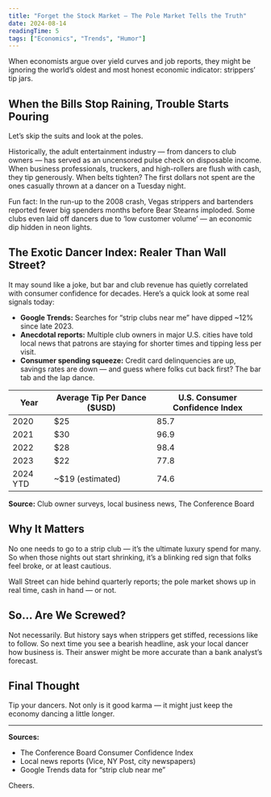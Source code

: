 ```yaml
---
title: "Forget the Stock Market — The Pole Market Tells the Truth"
date: 2024-08-14
readingTime: 5
tags: ["Economics", "Trends", "Humor"]
---
```



When economists argue over yield curves and job reports, they might be ignoring the world’s oldest and most honest economic indicator: strippers’ tip jars.


## When the Bills Stop Raining, Trouble Starts Pouring


Let’s skip the suits and look at the poles.


Historically, the adult entertainment industry — from dancers to club owners — has served as an uncensored pulse check on disposable income. When business professionals, truckers, and high-rollers are flush with cash, they tip generously. When belts tighten? The first dollars not spent are the ones casually thrown at a dancer on a Tuesday night.


Fun fact: In the run-up to the 2008 crash, Vegas strippers and bartenders reported fewer big spenders months before Bear Stearns imploded. Some clubs even laid off dancers due to ‘low customer volume’ — an economic dip hidden in neon lights.


## The Exotic Dancer Index: Realer Than Wall Street?


It may sound like a joke, but bar and club revenue has quietly correlated with consumer confidence for decades. Here’s a quick look at some real signals today:


- **Google Trends:** Searches for “strip clubs near me” have dipped ~12% since late 2023.
- **Anecdotal reports:** Multiple club owners in major U.S. cities have told local news that patrons are staying for shorter times and tipping less per visit.
- **Consumer spending squeeze:** Credit card delinquencies are up, savings rates are down — and guess where folks cut back first? The bar tab and the lap dance.


| Year | Average Tip Per Dance ($USD) | U.S. Consumer Confidence Index |
|------|------------------------------|--------------------------------|
| 2020 | $25                          | 85.7                           |
| 2021 | $30                          | 96.9                           |
| 2022 | $28                          | 98.4                           |
| 2023 | $22                          | 77.8                           |
| 2024 YTD | ~$19 (estimated)         | 74.6                           |


**Source:** Club owner surveys, local business news, The Conference Board


## Why It Matters


No one needs to go to a strip club — it’s the ultimate luxury spend for many. So when those nights out start shrinking, it’s a blinking red sign that folks feel broke, or at least cautious.


Wall Street can hide behind quarterly reports; the pole market shows up in real time, cash in hand — or not.


## So... Are We Screwed?


Not necessarily. But history says when strippers get stiffed, recessions like to follow. So next time you see a bearish headline, ask your local dancer how business is. Their answer might be more accurate than a bank analyst’s forecast.


## Final Thought


Tip your dancers. Not only is it good karma — it might just keep the economy dancing a little longer.


---

**Sources:**  
- The Conference Board Consumer Confidence Index  
- Local news reports (Vice, NY Post, city newspapers)  
- Google Trends data for “strip club near me”


Cheers.
